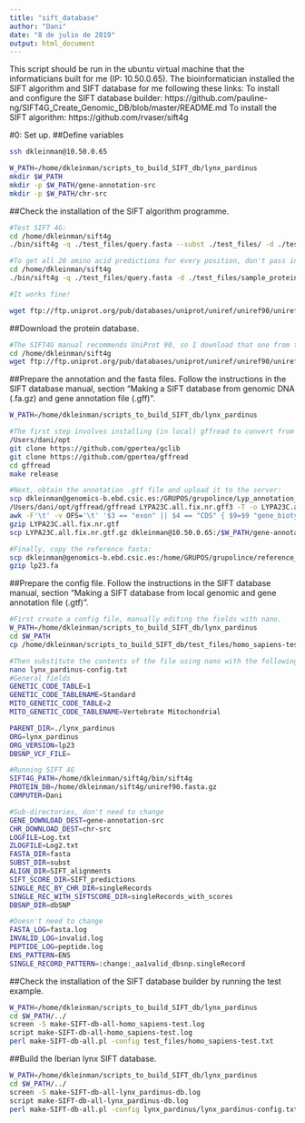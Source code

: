 ```yaml
---
title: "sift_database"
author: "Dani"
date: "8 de julio de 2019"
output: html_document
---
```


This script should be run in the ubuntu virtual machine that the informaticians built for me (IP: 10.50.0.65). The bioinformatician installed the SIFT algorithm and SIFT database for me following these links:
To install and configure the SIFT database builder: https://github.com/pauline-ng/SIFT4G_Create_Genomic_DB/blob/master/README.md
To install the SIFT algorithm:
https://github.com/rvaser/sift4g

#0: Set up.
##Define variables
```bash

ssh dkleinman@10.50.0.65

W_PATH=/home/dkleinman/scripts_to_build_SIFT_db/lynx_pardinus
mkdir $W_PATH
mkdir -p $W_PATH/gene-annotation-src
mkdir -p $W_PATH/chr-src

```

##Check the installation of the SIFT algorithm programme.
```bash

#Test SIFT 4G:
cd /home/dkleinman/sift4g
./bin/sift4g -q ./test_files/query.fasta --subst ./test_files/ -d ./test_files/sample_protein_database.fa

#To get all 20 amino acid predictions for every position, don't pass in a substitution file::
cd /home/dkleinman/sift4g
./bin/sift4g -q ./test_files/query.fasta -d ./test_files/sample_protein_database.fa

#It works fine!

wget ftp://ftp.uniprot.org/pub/databases/uniprot/uniref/uniref90/uniref90.fasta.gz

```

##Download the protein database.
```bash

#The SIFT4G manual recommends UniProt 90, so I download that one from the website:
cd /home/dkleinman/sift4g
wget ftp://ftp.uniprot.org/pub/databases/uniprot/uniref/uniref90/uniref90.fasta.gz

```

##Prepare the annotation and the fasta files. Follow the instructions in the SIFT database manual, section "Making a SIFT database from genomic DNA (.fa.gz) and gene annotation file (.gff)".
```bash

W_PATH=/home/dkleinman/scripts_to_build_SIFT_db/lynx_pardinus

#The first step involves installing (in local) gffread to convert from .gff3 to .gtf:
/Users/dani/opt
git clone https://github.com/gpertea/gclib
git clone https://github.com/gpertea/gffread
cd gffread
make release

#Next, obtain the annotation .gtf file and upload it to the server:
scp dkleinman@genomics-b.ebd.csic.es:/GRUPOS/grupolince/Lyp_annotation_Apr14_final/LYPA23C.all.fix.nr.gff3 /Users/dani/opt/scripts_to_build_SIFT_db/lynx_pardinus #first download the .gff3 from the server to local
/Users/dani/opt/gffread/gffread LYPA23C.all.fix.nr.gff3 -T -o LYPA23C.all.fix.nr.gene.gtf #convert it to .gtf using gffread
awk -F'\t' -v OFS='\t' '$3 == "exon" || $4 == "CDS" { $9=$9 "gene_biotype \"protein_coding\";" }1' < LYPA23C.all.fix.nr.gene.gtf > LYPA23C.all.fix.nr.gtf #add the text 'gene_biotype " protein_coding";' to the 9th column, as the guide indicates
gzip LYPA23C.all.fix.nr.gtf
scp LYPA23C.all.fix.nr.gtf.gz dkleinman@10.50.0.65:/$W_PATH/gene-annotation-src #upload from local to the virtual box

#Finally, copy the reference fasta:
scp dkleinman@genomics-b.ebd.csic.es:/home/GRUPOS/grupolince/reference_genomes/lynx_pardinus_genome/lp23.fa $W_PATH/chr-src
gzip lp23.fa

```

##Prepare the config file. Follow the instructions in the SIFT database manual, section "Making a SIFT database from local genomic and gene annotation file (.gtf)".
```bash

#First create a config file, manually editing the fields with nano.
W_PATH=/home/dkleinman/scripts_to_build_SIFT_db/lynx_pardinus
cd $W_PATH
cp /home/dkleinman/scripts_to_build_SIFT_db/test_files/homo_sapiens-test.txt lynx_pardinus-config.txt

#Then substitute the contents of the file using nano with the following variables:
nano lynx_pardinus-config.txt 
#General fields
GENETIC_CODE_TABLE=1
GENETIC_CODE_TABLENAME=Standard
MITO_GENETIC_CODE_TABLE=2
MITO_GENETIC_CODE_TABLENAME=Vertebrate Mitochondrial

PARENT_DIR=./lynx_pardinus
ORG=lynx_pardinus
ORG_VERSION=lp23
DBSNP_VCF_FILE=

#Running SIFT 4G
SIFT4G_PATH=/home/dkleinman/sift4g/bin/sift4g
PROTEIN_DB=/home/dkleinman/sift4g/uniref90.fasta.gz
COMPUTER=Dani

#Sub-directories, don't need to change
GENE_DOWNLOAD_DEST=gene-annotation-src
CHR_DOWNLOAD_DEST=chr-src
LOGFILE=Log.txt
ZLOGFILE=Log2.txt
FASTA_DIR=fasta
SUBST_DIR=subst
ALIGN_DIR=SIFT_alignments
SIFT_SCORE_DIR=SIFT_predictions
SINGLE_REC_BY_CHR_DIR=singleRecords
SINGLE_REC_WITH_SIFTSCORE_DIR=singleRecords_with_scores
DBSNP_DIR=dbSNP

#Doesn't need to change
FASTA_LOG=fasta.log
INVALID_LOG=invalid.log
PEPTIDE_LOG=peptide.log
ENS_PATTERN=ENS
SINGLE_RECORD_PATTERN=:change:_aa1valid_dbsnp.singleRecord

```

##Check the installation of the SIFT database builder by running the test example.
```bash

W_PATH=/home/dkleinman/scripts_to_build_SIFT_db/lynx_pardinus
cd $W_PATH/../
screen -S make-SIFT-db-all-homo_sapiens-test.log
script make-SIFT-db-all-homo_sapiens-test.log
perl make-SIFT-db-all.pl -config test_files/homo_sapiens-test.txt

```

##Build the Iberian lynx SIFT database.
```bash

W_PATH=/home/dkleinman/scripts_to_build_SIFT_db/lynx_pardinus
cd $W_PATH/../
screen -S make-SIFT-db-all-lynx_pardinus-db.log
script make-SIFT-db-all-lynx_pardinus-db.log
perl make-SIFT-db-all.pl -config lynx_pardinus/lynx_pardinus-config.txt

```
